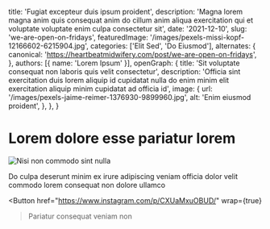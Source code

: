   title: 'Fugiat excepteur duis ipsum proident',
  description: 'Magna lorem magna anim quis consequat anim do cillum anim aliqua exercitation qui et voluptate voluptate enim culpa consectetur sit',
  date: '2021-12-10',
  slug: 'we-are-open-on-fridays',
  featuredImage: '/images/pexels-missi-kopf-12166602-6215904.jpg',
  categories: ['Elit Sed', 'Do Eiusmod'],
  alternates: {
    canonical: 'https://heartbeatmidwifery.com/post/we-are-open-on-fridays',
  },
  authors: [{ name: 'Lorem Ipsum' }],
  openGraph: {
    title: 'Sit voluptate consequat non laboris quis velit consectetur',
    description: 'Officia sint exercitation duis lorem aliquip id cupidatat nulla do enim minim elit exercitation aliquip minim cupidatat ad officia id',
    image: {
      url: '/images/pexels-jaime-reimer-1376930-9899960.jpg',
      alt: 'Enim eiusmod proident',
    },
  },
}


# Lorem dolore esse pariatur lorem

<Image
  src="/images/pexels-osmanarabaciart-20033307.jpg"
  size="large"
  wrap={true}
  alt="Nisi non commodo sint nulla"
/>

Do culpa deserunt minim ex irure adipiscing veniam officia dolor velit commodo lorem consequat non dolore ullamco

<Button
  href="https://www.instagram.com/p/CXUaMxuOBUD/"
  wrap={true}
>Pariatur consequat veniam non</Button>
